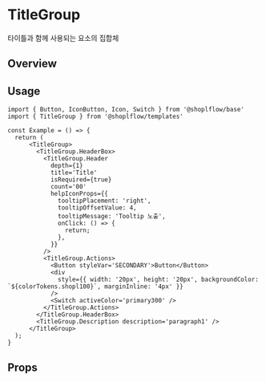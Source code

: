 
<Meta of={TitleGroupStories} />

# TitleGroup
타이틀과 함께 사용되는 요소의 집합체

## Overview
<Canvas of={TitleGroupStories.Playground} />

## Usage
```tsx
import { Button, IconButton, Icon, Switch } from '@shoplflow/base'
import { TitleGroup } from '@shoplflow/templates'

const Example = () => {
  return (
      <TitleGroup>
        <TitleGroup.HeaderBox>
          <TitleGroup.Header
            depth={1}
            title='Title'
            isRequired={true}
            count='00'
            helpIconProps={{
              tooltipPlacement: 'right',
              tooltipOffsetValue: 4,
              tooltipMessage: 'Tooltip 노출',
              onClick: () => {
                return;
              },
            }}
          />
          <TitleGroup.Actions>
            <Button styleVar='SECONDARY'>Button</Button>
            <div
              style={{ width: '20px', height: '20px', backgroundColor: `${colorTokens.shopl100}`, marginInline: '4px' }}
            />
            <Switch activeColor='primary300' />
          </TitleGroup.Actions>
        </TitleGroup.HeaderBox>
        <TitleGroup.Description description='paragraph1' />
      </TitleGroup>
  );
}
```

## Props
<Controls of={TitleGroupStories.Playground} />





